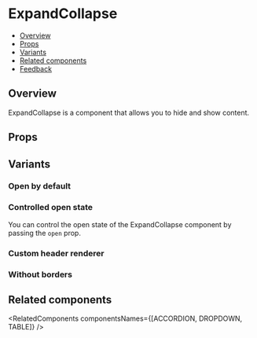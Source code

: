 
<Meta of={ExpandCollapseStories} />

# ExpandCollapse

- [Overview](#overview)
- [Props](#props)
- [Variants](#variants)
- [Related components](#related-components)
- [Feedback](#feedback)

## Overview

ExpandCollapse is a component that allows you to hide and show content.

<Canvas>
  <Story of={ExpandCollapseStories.Overview} />
</Canvas>

<TipCombineMultiple />

## Props

<PropsTable />

## Variants

### Open by default

<Canvas>
  <Story of={ExpandCollapseStories.OpenByDefault} />
</Canvas>

### Controlled open state

You can control the open state of the ExpandCollapse component by passing the <code>open</code> prop.

<Canvas>
  <Story of={ExpandCollapseStories.ControlledOpenState} />
</Canvas>

### Custom header renderer

<Canvas>
  <Story of={ExpandCollapseStories.CustomHeaderRenderer} />
</Canvas>

### Without borders

<Canvas>
  <Story of={ExpandCollapseStories.WithoutBorders} />
</Canvas>

## Related components

<RelatedComponents componentsNames={[ACCORDION, DROPDOWN, TABLE]} />
